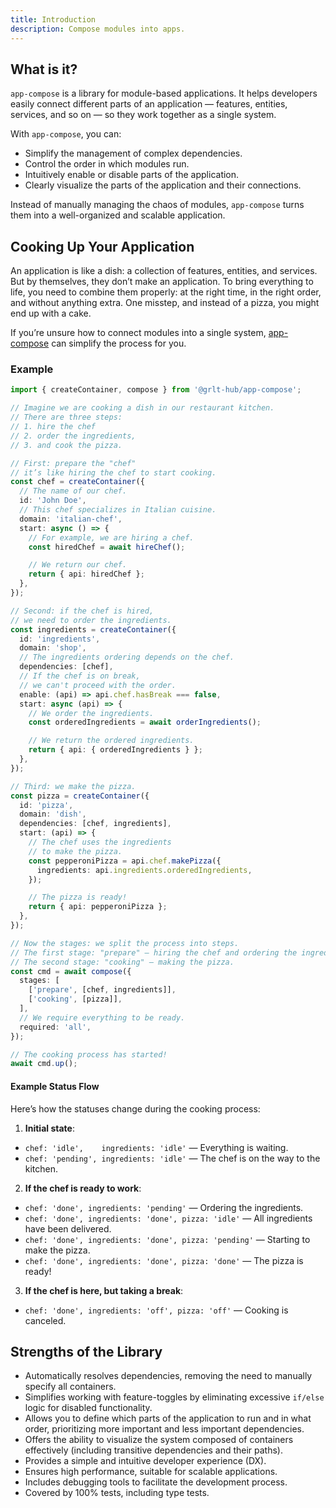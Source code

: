 ```yaml
---
title: Introduction
description: Compose modules into apps.
---
```


## What is it?

`app-compose` is a library for module-based applications.
It helps developers easily connect different parts of an application — features, entities, services, and so on — so they work together as a single system.

With `app-compose`, you can:

- Simplify the management of complex dependencies.
- Control the order in which modules run.
- Intuitively enable or disable parts of the application.
- Clearly visualize the parts of the application and their connections.

Instead of manually managing the chaos of modules, `app-compose` turns them into a well-organized and scalable application.

## Cooking Up Your Application

An application is like a dish: a collection of features, entities, and services. But by themselves, they don’t make an application.
To bring everything to life, you need to combine them properly: at the right time, in the right order, and without anything extra.
One misstep, and instead of a pizza, you might end up with a cake.

If you’re unsure how to connect modules into a single system, [app-compose](https://grlt-hub.github.io/app-compose/) can simplify the process for you.

### Example

```ts
import { createContainer, compose } from '@grlt-hub/app-compose';

// Imagine we are cooking a dish in our restaurant kitchen.
// There are three steps:
// 1. hire the chef
// 2. order the ingredients,
// 3. and cook the pizza.

// First: prepare the "chef"
// it’s like hiring the chef to start cooking.
const chef = createContainer({
  // The name of our chef.
  id: 'John Doe',
  // This chef specializes in Italian cuisine.
  domain: 'italian-chef',
  start: async () => {
    // For example, we are hiring a chef.
    const hiredChef = await hireChef();

    // We return our chef.
    return { api: hiredChef };
  },
});

// Second: if the chef is hired,
// we need to order the ingredients.
const ingredients = createContainer({
  id: 'ingredients',
  domain: 'shop',
  // The ingredients ordering depends on the chef.
  dependencies: [chef],
  // If the chef is on break,
  // we can't proceed with the order.
  enable: (api) => api.chef.hasBreak === false,
  start: async (api) => {
    // We order the ingredients.
    const orderedIngredients = await orderIngredients();

    // We return the ordered ingredients.
    return { api: { orderedIngredients } };
  },
});

// Third: we make the pizza.
const pizza = createContainer({
  id: 'pizza',
  domain: 'dish',
  dependencies: [chef, ingredients],
  start: (api) => {
    // The chef uses the ingredients
    // to make the pizza.
    const pepperoniPizza = api.chef.makePizza({
      ingredients: api.ingredients.orderedIngredients,
    });

    // The pizza is ready!
    return { api: pepperoniPizza };
  },
});

// Now the stages: we split the process into steps.
// The first stage: "prepare" — hiring the chef and ordering the ingredients.
// The second stage: "cooking" — making the pizza.
const cmd = await compose({
  stages: [
    ['prepare', [chef, ingredients]],
    ['cooking', [pizza]],
  ],
  // We require everything to be ready.
  required: 'all',
});

// The cooking process has started!
await cmd.up();
```

#### Example Status Flow

Here’s how the statuses change during the cooking process:

1. **Initial state**:

- `chef: 'idle',    ingredients: 'idle'` — Everything is waiting.
- `chef: 'pending', ingredients: 'idle'` — The chef is on the way to the kitchen.

2. **If the chef is ready to work**:

- `chef: 'done', ingredients: 'pending'` — Ordering the ingredients.
- `chef: 'done', ingredients: 'done', pizza: 'idle'` — All ingredients have been delivered.
- `chef: 'done', ingredients: 'done', pizza: 'pending'` — Starting to make the pizza.
- `chef: 'done', ingredients: 'done', pizza: 'done'` — The pizza is ready!

3. **If the chef is here, but taking a break**:

- `chef: 'done', ingredients: 'off', pizza: 'off'` — Cooking is canceled.

## Strengths of the Library

- Automatically resolves dependencies, removing the need to manually specify all containers.
- Simplifies working with feature-toggles by eliminating excessive `if/else` logic for disabled functionality.
- Allows you to define which parts of the application to run and in what order, prioritizing more important and less important dependencies.
- Offers the ability to visualize the system composed of containers effectively (including transitive dependencies and their paths).
- Provides a simple and intuitive developer experience (DX).
- Ensures high performance, suitable for scalable applications.
- Includes debugging tools to facilitate the development process.
- Covered by 100% tests, including type tests.
